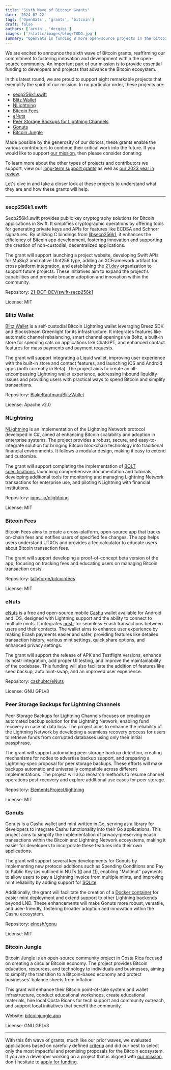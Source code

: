```yaml
---
title: "Sixth Wave of Bitcoin Grants"
date: '2024-07-22'
tags: ['OpenSats', 'grants', 'bitcoin']
draft: false
authors: ['arvin', 'dergigi']
images: ['/static/images/blog/TODO.jpg']
summary: "OpenSats is funding 8 more open-source projects in the bitcoin ecosystem."
---
```


We are excited to announce the sixth wave of Bitcoin grants, reaffirming our commitment to fostering innovation and development within the open-source community. 
An important part of our mission is to provide essential funding to developers and projects that advance the Bitcoin ecosystem.

In this latest round, we are proud to support eight remarkable projects that exemplify the spirit of our mission. In no particular order, these projects are:

-   [secp256k1.swift](#secp256k1.swift)
-   [Blitz Wallet](#blitz-wallet)
-   [NLightning](#nlightning)
-   [Bitcoin Fees](#bitcoin-fees)
-   [eNuts](#enuts)
-   [Peer Storage Backups for Lightning Channels](#peer-storage-backups-for-lightning-channels)
-   [Gonuts](#gonuts)
-   [Bitcoin Jungle](#bitcoin-jungle)

Made possible by the generosity of our donors, these grants enable the various contributors to continue their critical work into the future.
If you would like to support [our mission](/mission), then please consider donating:

<center>
    <DonateToGeneralFundButton/>
</center>

To learn more about the other types of projects and contributors we support, view our [long-term support grants](/tags/lts) as well as [our 2023 year in review](/blog/2023-year-in-review).

Let's dive in and take a closer look at these projects to understand what they are and how these grants will help.

---

### secp256k1.swift

Secp256k1.swift provides public key cryptography solutions for Bitcoin applications in Swift. It simplifies cryptographic operations by offering tools for generating private keys and 
APIs for features like ECDSA and Schnorr signatures. By utilizing C bindings from [libsecp256k1](https://github.com/bitcoin-core/secp256k1), it enhances the efficiency of Bitcoin app 
development, fostering innovation and supporting the creation of non-custodial, decentralized applications.

The grant will support launching a project website, developing Swift APIs for MuSig2 and native UInt256 type, adding an XCFramework artifact for cross platform integration, and establishing 
the [21.dev](https://21.dev/) organization to support future projects. These initiatives aim to expand the project's capabilities and promote broader adoption and innovation within the community.

Repository: [21-DOT-DEV/swift-secp256k1](https://github.com/21-DOT-DEV/swift-secp256k1)

License: MIT

### Blitz Wallet

[Blitz Wallet](https://blitz-wallet.com/) is a self-custodial Bitcoin Lightning wallet leveraging Breez SDK and Blockstream Greenlight for its infrastructure. It integrates features like 
automatic channel rebalancing, smart channel openings via Boltz, a built-in store for spending sats on applications like ChatGPT, and enhanced contact features for mass payments and payment requests.

The grant will support integrating a Liquid wallet, improving user experience with the built-in store and contact features, and launching iOS and Android apps (both currently in Beta). 
The project aims to create an all-encompassing Lightning wallet experience, addressing inbound liquidity issues and providing users with practical ways to spend Bitcoin and simplify transactions.

Repository: [BlakeKaufman/BlitzWallet](https://github.com/BlakeKaufman/BlitzWallet)

License: Apache v2.0

### NLightning

[NLightning](https://nlightning.ipms.io/) is an implementation of the Lightning Network protocol developed in C#, aimed at enhancing Bitcoin scalability and adoption in enterprise systems. 
The project provides a robust, secure, and easy-to-integrate solution for bringing Bitcoin blockchain technology into traditional financial environments. It follows a modular design, making it easy to extend and customize.

The grant will support completing the implementation of [BOLT specifications](https://nlightning.ipms.io/docs/features.html), launching comprehensive documentation and tutorials, developing 
additional tools for monitoring and managing Lightning Network transactions for enterprise use, and piloting NLightning with financial institutions.

Repository: [ipms-io/nlightning](https://github.com/ipms-io/nlightning)

License: MIT

### Bitcoin Fees

Bitcoin Fees aims to create a cross-platform, open-source app that tracks on-chain fees and notifies users of specified fee changes. The app helps users understand UTXOs and provides a fee 
calculator to educate users about Bitcoin transaction fees.

The grant will support developing a proof-of-concept beta version of the app, focusing on tracking fees and educating users on managing Bitcoin transaction costs.

Repository: [tallyforge/bitcoinfees](https://github.com/tallyforge/bitcoinfees)

License: MIT

### eNuts

[eNuts](https://www.enuts.cash/) is a free and open-source mobile [Cashu](https://docs.cashu.space/) wallet available for Android and iOS, designed with Lightning support and the ability 
to connect to multiple mints. It integrates [nostr](https://nostr.com/) for seamless Ecash transactions between users and their contacts. The wallet aims to enhance user experience by making 
Ecash payments easier and safer, providing features like detailed transaction history, various mint settings, quick share options, and enhanced privacy settings​.

The grant will support the release of APK and Testflight versions, enhance its nostr integration, add proper UI testing, and improve the maintainability of the codebase. 
This funding will also facilitate the addition of features like seed backup, auto mint-swap, and an improved user experience.

Repository: [cashubtc/eNuts](https://github.com/cashubtc/eNuts)

License: GNU GPLv3

### Peer Storage Backups for Lightning Channels

Peer Storage Backups for Lightning Channels focuses on creating an automated backup solution for the Lightning Network, enabling fund recovery in case of data loss. 
The project aims to enhance the reliability of the Lightning Network by developing a seamless recovery process for users to retrieve funds from corrupted databases using only their initial passphrase.

The grant will support automating peer storage backup detection, creating mechanisms for nodes to advertise backup support, and preparing a Lightning-spec proposal for peer 
storage backups. These efforts will make backups automatic and universally compatible across different implementations. The project will also research methods to resume channel operations post-recovery 
and explore additional use cases for peer storage.

Repository: [ElementsProject/lightning](https://github.com/ElementsProject/lightning)

License: MIT

### Gonuts

Gonuts is a Cashu wallet and mint written in [Go](https://go.dev/), serving as a library for developers to integrate Cashu functionality into their Go applications. 
This project aims to simplify the implementation of privacy-preserving ecash transactions within the Bitcoin and Lightning Network ecosystems, making it easier for developers to incorporate these 
features into their own applications.

The grant will support several key developments for Gonuts by implementing new protocol additions such as Spending Conditions and Pay to Public Key (as outlined in NUTs [10](https://github.com/cashubtc/nuts/blob/main/10.md) and [11](https://github.com/cashubtc/nuts/blob/main/11.md)), enabling "Multinut" payments to allow users to pay a Lightning invoice from multiple mints, and improving mint reliability by adding support for [SQLite](https://www.sqlite.org/).

Additionally, the grant will facilitate the creation of a [Docker container](https://www.docker.com/resources/what-container/) for easier mint deployment and extend support to other 
Lightning backends beyond LND. These enhancements will make Gonuts more robust, versatile, and user-friendly, fostering broader adoption and innovation within the Cashu ecosystem.

Repository: [elnosh/gonu](https://github.com/elnosh/gonuts)

License: MIT

### Bitcoin Jungle

Bitcoin Jungle is an open-source community project in Costa Rica focused on creating a circular Bitcoin economy. The project provides Bitcoin education, resources, and technology to 
individuals and businesses, aiming to simplify the transition to a Bitcoin-based economy and protect businesses' balance sheets from inflation.

This grant will enhance their Bitcoin point-of-sale system and wallet infrastructure, conduct educational workshops, create educational materials, hire local Costa Ricans for tech 
support and community outreach, and support local initiatives that benefit the community.

Website: [bitcoinjungle.app](https://www.bitcoinjungle.app/)

License: GNU GPLv3

---

With this 6th wave of grants, much like our prior waves, we evaluated applications based on carefully defined [criteria](/apply#criteria) and did our best to select only the most impactful 
and promising proposals for the Bitcoin ecosystem. If you are a developer working on a project that is aligned with [our mission](/mission), don't hesitate to [apply for funding](/apply).

<center>
    <DonateToGeneralFundButton/>
</center>
